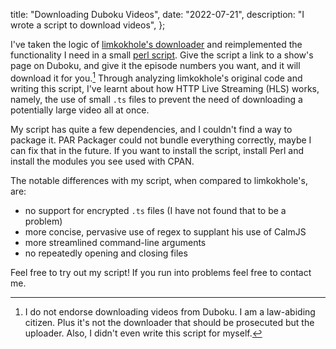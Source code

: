   title: "Downloading Duboku Videos",
  date: "2022-07-21",
  description: "I wrote a script to download videos",
};

I've taken the logic of [limkokhole's
downloader](https://github.com/limkokhole/duboku-downloader/) and reimplemented
the functionality I need in a small [perl
script](https://github.com/mizlan/duboku-dl). Give the script a link to a
show's page on Duboku, and give it the episode numbers you want, and it will
download it for you.[^1] Through analyzing limkokhole's original code and writing
this script, I've learnt about how HTTP Live Streaming (HLS) works, namely, the
use of small `.ts` files to prevent the need of downloading a potentially large
video all at once.

[^1]:
    I do not endorse downloading videos from Duboku. I am a law-abiding
    citizen. Plus it's not the downloader that should be prosecuted but the
    uploader. Also, I didn't even write this script for myself.

My script has quite a few dependencies, and I couldn't find a way to package
it. PAR Packager could not bundle everything correctly, maybe I can fix that in
the future. If you want to install the script, install Perl and install the
modules you see used with CPAN.

The notable differences with my script, when compared to limkokhole's, are:

- no support for encrypted `.ts` files (I have not found that to be a problem)
- more concise, pervasive use of regex to supplant his use of CalmJS
- more streamlined command-line arguments
- no repeatedly opening and closing files

Feel free to try out my script! If you run into problems feel free to contact me.
